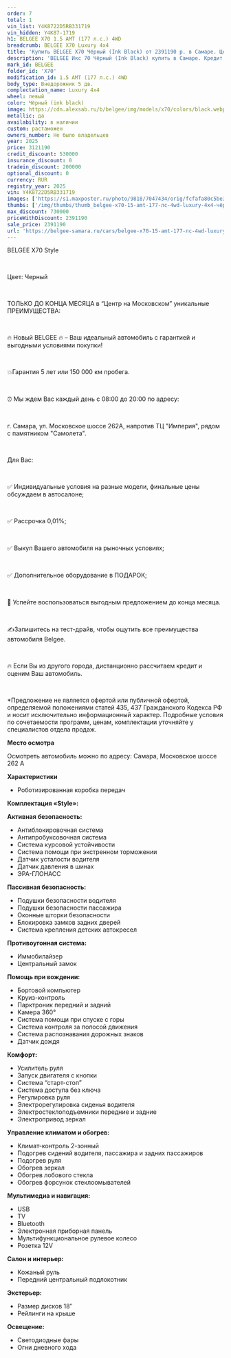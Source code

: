 ```yaml
---
order: 7
total: 1
vin_list: Y4K8722D5RB331719
vin_hidden: Y4K87-1719
h1: BELGEE X70 1.5 AMT (177 л.с.) 4WD
breadcrumb: BELGEE X70 Luxury 4х4
title: 'Купить BELGEE X70 Чёрный (Ink Black) от 2391190 р. в Самаре. Цены и комплектации на новые авто в автосалоне официального дилера BELGEE'
description: 'BELGEE Икс 70 Чёрный (Ink Black) купить в Самаре. Кредит от 0,01%, авторассрочка, скидки на все автомобили от розничной цены. Гарантия 3 года или 100 000 км. Звонить по тел.: +7 (846) 377-73-00'
mark_id: BELGEE
folder_id: 'X70'
modification_id: 1.5 AMT (177 л.с.) 4WD
body_type: Внедорожник 5 дв.
complectation_name: Luxury 4х4
wheel: левый
color: Чёрный (ink black)
image: https://cdn.alexsab.ru/b/belgee/img/models/x70/colors/black.webp
metallic: да
availability: в наличии
custom: растаможен
owners_number: Не было владельцев
year: 2025
price: 3121190
credit_discount: 530000
insurance_discount: 0
tradein_discount: 200000
optional_discount: 0
currency: RUR
registry_year: 2025
vin: Y4K8722D5RB331719
images: ['https://s1.maxposter.ru/photo/9818/7047434/orig/fcfafa80c5be334793dcddd256fba372.jpg?sid=14', 'https://s1.maxposter.ru/photo/9818/7047434/orig/7766cb9be3d297719f0a8d4b7e83bc80.jpg?sid=14', 'https://s1.maxposter.ru/photo/9818/7047434/orig/de7e99432b6fd344c5dfed922e895a65.jpg?sid=14', 'https://s1.maxposter.ru/photo/9818/7047434/orig/4f25f74b755c0ab28a40d3d3f830a937.jpg?sid=14', 'https://s1.maxposter.ru/photo/9818/7047434/orig/7353657833b5076e490a641702b9d802.jpg?sid=14', 'https://s1.maxposter.ru/photo/9818/7047434/orig/1acb377bf88ff8742ccabeae89224b3e.jpg?sid=14', 'https://s1.maxposter.ru/photo/9818/7047434/orig/9e06e3682b2d813da00dc0b34c61b5e5.jpg?sid=14', 'https://s1.maxposter.ru/photo/9818/7047434/orig/32768bd2d43a1e19d4ab0af254292494.jpg?sid=14', 'https://s1.maxposter.ru/photo/9818/7047434/orig/4fc0be6887551efa32dbe9b9342d1d6a.jpg?sid=14', 'https://s1.maxposter.ru/photo/9818/7047434/orig/5613d6cb031b0186e7c683c8656a2c74.jpg?sid=14', 'https://s1.maxposter.ru/photo/9818/7047434/orig/c48e9c3b5cbc681938908edd8e34c040.jpg?sid=14', 'https://s1.maxposter.ru/photo/9818/7047434/orig/b997abdfb1e251f2f48c779e2022b1f6.jpg?sid=14', 'https://s1.maxposter.ru/photo/9818/7047434/orig/b85a77042a8fcc7deb88186b80b60565.jpg?sid=14', 'https://s1.maxposter.ru/photo/9818/7047434/orig/e4ac6f8fd87bc2cb175d0913e95a5934.jpg?sid=14', 'https://s1.maxposter.ru/photo/9818/7047434/orig/2c17e3a3796cb517b297a2dd625ac68f.jpg?sid=14', 'https://s1.maxposter.ru/photo/9818/7047434/orig/58004ebb8e2389e91c2057fdb10cf43b.jpg?sid=14', 'https://s1.maxposter.ru/photo/9818/7047434/orig/1d94863bc1c199dc6546a01aeca68646.jpg?sid=14', 'https://s1.maxposter.ru/photo/9818/7047434/orig/35d98f08d7e911b8e1e07596bd4e4ad3.jpg?sid=14', 'https://s1.maxposter.ru/photo/9818/7047434/orig/db0f25f3109cb7eaf519a65283e1d2da.jpg?sid=14', 'https://s1.maxposter.ru/photo/9818/7047434/orig/9f0fb1c1dc0c249deba500f96f0bfefb.jpg?sid=14', 'https://s1.maxposter.ru/photo/9818/7047434/orig/d19a25dd22cc27f775396620a0afbc47.jpg?sid=14', 'https://s1.maxposter.ru/photo/9818/7047434/orig/fd1193b96f93ef77234ede33067fef4c.jpg?sid=14', 'https://s1.maxposter.ru/photo/9818/7047434/orig/3577f030c4c837db9918443a51b62ba9.jpg?sid=14', 'https://s1.maxposter.ru/photo/9818/7047434/orig/b6f04b3e46380033914c31e04d6361cc.jpg?sid=14', 'https://s1.maxposter.ru/photo/9818/7047434/orig/bb7d287a3f7224852155a46dee95957e.jpg?sid=14', 'https://s1.maxposter.ru/photo/9818/7047434/orig/8e7e15c7893b4a0b7f0edf2a1b12c9e9.jpg?sid=14', 'https://s1.maxposter.ru/photo/9818/7047434/orig/fcff073339d596211d970ea8ea54c114.jpg?sid=14', 'https://s1.maxposter.ru/photo/9818/7047434/orig/a2b979d9ab40f36f2f19cc4244f15149.jpg?sid=14', 'https://s1.maxposter.ru/photo/9818/7047434/orig/db3997c3eb2c50fe698d3cbe365f7d17.jpg?sid=14', 'https://s1.maxposter.ru/photo/9818/7047434/orig/9c7140f8a2fd763ba28c50e498a27984.jpg?sid=14', 'https://s1.maxposter.ru/photo/9818/7047434/orig/b5370719c2be2a687bc4586d72f2c737.jpg?sid=14']
thumbs: ['/img/thumbs/thumb_belgee-x70-15-amt-177-лс-4wd-luxury-4х4-чёрный-ink-black-2025_ba372_0.webp', '/img/thumbs/thumb_belgee-x70-15-amt-177-лс-4wd-luxury-4х4-чёрный-ink-black-2025_3bc80_1.webp', '/img/thumbs/thumb_belgee-x70-15-amt-177-лс-4wd-luxury-4х4-чёрный-ink-black-2025_95a65_2.webp', '/img/thumbs/thumb_belgee-x70-15-amt-177-лс-4wd-luxury-4х4-чёрный-ink-black-2025_0a937_3.webp', '/img/thumbs/thumb_belgee-x70-15-amt-177-лс-4wd-luxury-4х4-чёрный-ink-black-2025_9d802_4.webp']
max_discount: 730000
priceWithDiscount: 2391190
sale_price: 2391190
url: 'https://belgee-samara.ru/cars/belgee-x70-15-amt-177-лс-4wd-luxury-4х4-чёрный-ink-black-2025/'
---
```

<p>
 <p>
  ВЕLGEЕ X70 Style
  <br/>
 </p>
 <br/>
 <p>
  Цвет: Черный
  <br/>
 </p>
 <br/>
 <p>
  TOЛЬКО ДО KОНЦA MЕСЯЦА в “Центр на Московском” уникальныe ПPЕИMУЩЕСТВА:
  <br/>
 </p>
 <br/>
 <p>
  🔥 Новый ВЕLGЕЕ  🔥 – Ваш идеальный автомобиль с гарантией и выгодными условиями покупки!
  <br/>
 </p>
 <br/>
 <p>
  💥Гарантия 5 лет или 150 000 км пробега.
  <br/>
 </p>
 <br/>
 <p>
  ⏰ Мы ждем Вас каждый день с 08:00 до 20:00 по адресу:
  <br/>
 </p>
 <br/>
 <p>
  г. Самара, ул. Московское шоссе 262А, напротив ТЦ "Империя", рядом с памятником "Самолета".
  <br/>
 </p>
 <br/>
 <p>
  Для Вас:
  <br/>
 </p>
 <br/>
 <p>
  ✅ Индивидуальные условия на разные модели, финальные цены обсуждаем в автосалоне;
  <br/>
 </p>
 <br/>
 <p>
  ✅ Рассрочка 0,01%;
  <br/>
 </p>
 <br/>
 <p>
  ✅ Выкуп Вашего автомобиля на рыночных условиях;
  <br/>
 </p>
 <br/>
 <p>
  ✅ Дополнительное оборудование в ПОДАРОК;
  <br/>
 </p>
 <br/>
 <p>
  📆 Успейте воспользоваться выгодным предложением до конца месяца.
  <br/>
 </p>
 <br/>
 <p>
  ✍️Запишитесь на тест-драйв, чтобы ощутить все преимущества автомобиля Веlgее.
  <br/>
 </p>
 <br/>
 <p>
  🔥 Если Вы из другого города, дистанционно рассчитаем кредит и оценим Ваш автомобиль.
  <br/>
 </p>
 <br/>
 <p>
  *Предложение не является офертой или публичной офертой, определяемой положениями статей 435, 437 Гражданского Кодекса РФ и носит исключительно информационный характер. Подробные условия по сочетаемости программ, ценам, комплектации уточняйте у специалистов отдела продаж.
 </p>
 <p>
  <strong>
   Место осмотра
  </strong>
 </p>
 <p>
  Осмотреть автомобиль можно по адресу: Самара, Московское шоссе 262 А
 </p>
 <p>
  <strong>
   Характеристики
  </strong>
 </p>
 <ul>
  <li>
   Роботизированная коробка передач
  </li>
 </ul>
 <p>
  <strong>
   Комплектация «Style»:
  </strong>
 </p>
 <p>
  <strong>
   Активная безопасность:
  </strong>
 </p>
 <ul>
  <li>
   Антиблокировочная система
  </li>
  <li>
   Антипробуксовочная система
  </li>
  <li>
   Система курсовой устойчивости
  </li>
  <li>
   Система помощи при экстренном торможении
  </li>
  <li>
   Датчик усталости водителя
  </li>
  <li>
   Датчик давления в шинах
  </li>
  <li>
   ЭРА-ГЛОНАСС
  </li>
 </ul>
 <p>
  <strong>
   Пассивная безопасность:
  </strong>
 </p>
 <ul>
  <li>
   Подушки безопасности водителя
  </li>
  <li>
   Подушки безопасности пассажира
  </li>
  <li>
   Оконные шторки безопасности
  </li>
  <li>
   Блокировка замков задних дверей
  </li>
  <li>
   Система крепления детских автокресел
  </li>
 </ul>
 <p>
  <strong>
   Противоугонная система:
  </strong>
 </p>
 <ul>
  <li>
   Иммобилайзер
  </li>
  <li>
   Центральный замок
  </li>
 </ul>
 <p>
  <strong>
   Помощь при вождении:
  </strong>
 </p>
 <ul>
  <li>
   Бортовой компьютер
  </li>
  <li>
   Круиз-контроль
  </li>
  <li>
   Парктроник передний и задний
  </li>
  <li>
   Камера 360°
  </li>
  <li>
   Система помощи при спуске с горы
  </li>
  <li>
   Система контроля за полосой движения
  </li>
  <li>
   Система распознавания дорожных знаков
  </li>
  <li>
   Датчик дождя
  </li>
 </ul>
 <p>
  <strong>
   Комфорт:
  </strong>
 </p>
 <ul>
  <li>
   Усилитель руля
  </li>
  <li>
   Запуск двигателя с кнопки
  </li>
  <li>
   Система “старт-стоп”
  </li>
  <li>
   Система доступа без ключа
  </li>
  <li>
   Регулировка руля
  </li>
  <li>
   Электрорегулировка сиденья водителя
  </li>
  <li>
   Электростеклоподъемники передние и задние
  </li>
  <li>
   Электропривод зеркал
  </li>
 </ul>
 <p>
  <strong>
   Управление климатом и обогрев:
  </strong>
 </p>
 <ul>
  <li>
   Климат-контроль 2-зонный
  </li>
  <li>
   Подогрев сидений водителя, пассажира и задних пассажиров
  </li>
  <li>
   Подогрев руля
  </li>
  <li>
   Обогрев зеркал
  </li>
  <li>
   Обогрев лобового стекла
  </li>
  <li>
   Обогрев форсунок стеклоомывателей
  </li>
 </ul>
 <p>
  <strong>
   Мультимедиа и навигация:
  </strong>
 </p>
 <ul>
  <li>
   USB
  </li>
  <li>
   TV
  </li>
  <li>
   Bluetooth
  </li>
  <li>
   Электронная приборная панель
  </li>
  <li>
   Мультифункциональное рулевое колесо
  </li>
  <li>
   Розетка 12V
  </li>
 </ul>
 <p>
  <strong>
   Салон и интерьер:
  </strong>
 </p>
 <ul>
  <li>
   Кожаный руль
  </li>
  <li>
   Передний центральный подлокотник
  </li>
 </ul>
 <p>
  <strong>
   Экстерьер:
  </strong>
 </p>
 <ul>
  <li>
   Размер дисков 18″
  </li>
  <li>
   Рейлинги на крыше
  </li>
 </ul>
 <p>
  <strong>
   Освещение:
  </strong>
 </p>
 <ul>
  <li>
   Светодиодные фары
  </li>
  <li>
   Огни дневного хода
  </li>
 </ul>
</p>
